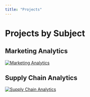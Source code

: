 ```yaml
---
title: "Projects"
---
```


# Projects by Subject

## Marketing Analytics
[![Marketing Analytics](marketing-analytics.jpg)](projects/Marketing_Analytics/index.html)

## Supply Chain Analytics
[![Supply Chain Analytics](marketing-analytics.jpg)](projects/Supply_Chain_Analytics/index.html)